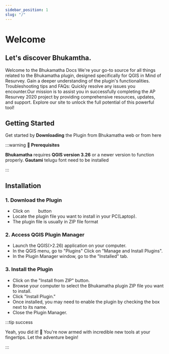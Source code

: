 ```yaml
---
sidebar_position: 1
slug: "/"
---
```



# Welcome

## Let's discover **Bhukamtha**.

Welcome to the Bhukamatha Docs We're your go-to source for all things related to the Bhukamatha plugin, designed specifically for QGIS in Mind of Resurvey. Gain a deeper understanding of the plugin's functionalities.
Troubleshooting tips and FAQs: Quickly resolve any issues you encounter.Our mission is to assist you in successfully completing the AP Resurvey 2020 project by providing comprehensive resources, updates, and support. Explore our site to unlock the full potential of this powerful tool!

## Getting Started

Get started by **Downloading** the Plugin from Bhukamatha web or from here

:::warning **🌵 Prerequisites**

**Bhukamatha** requires **QGIS version 3.26** or a newer version to function properly.
**Gautami** telugu font need to be installed

:::

## Installation

### 1. Download the Plugin

- Click on &nbsp;&nbsp; <DynamicDownloadButton/> &nbsp;&nbsp; button
- Locate the plugin file you want to install in your PC(Laptop).
- The plugin file is usually in ZIP file format

### 2. Access QGIS Plugin Manager

- Launch the QGIS(>2.26) application on your computer.
- In the QGIS menu, go to "Plugins" Click on "Manage and Install Plugins".
- In the Plugin Manager window, go to the "Installed" tab.

### 3. Install the Plugin

- Click on the "Install from ZIP" button.
- Browse your computer to select the Bhukamatha plugin ZIP file you want to install.
- Click "Install Plugin."
- Once installed, you may need to enable the plugin by checking the box next to its name.
- Close the Plugin Manager.

:::tip success

Yeah, you did it! 🚀 You're now armed with incredible new tools at your fingertips. Let the adventure begin!

:::
